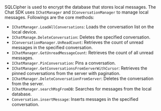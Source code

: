 <PlatformWrapper platform="unity">

SQLCipher is used to encrypt the database that stores local messages. The Chat SDK uses `IChatManager` and `IConversationManager` to manage local messages. Followings are the core methods:

- `IChatManager.LoadAllConversations`: Loads the conversation list on the local device.
- `IChatManage.DeleteConversation`: Deletes the specified conversation.
- `IConversationManager.UnReadCount`: Retrieves the count of unread messages in the specified conversation.
- `IChatManager.GetUnreadMessageCount`: Retrieves the count of all unread messages.
- `IChatManager.PinConversation`: Pins a conversation.
- `IChatManager.GetConversationsFromServerWithCursor`: Retrieves the pinned conversations from the server with pagination.
- `IChatManager.DeleteConversationFromServer`: Deletes the conversation from the server.
- `IChatManager.searchMsgFromDB`: Searches for messages from the local database.
- `Conversation.insertMessage`: Inserts messages in the specified conversation.

</PlatformWrapper>